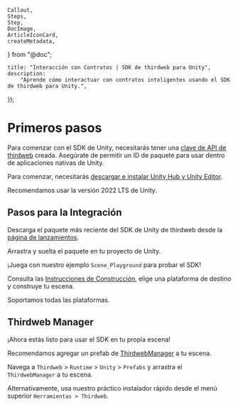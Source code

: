 	Callout,
	Steps,
	Step,
	DocImage,
	ArticleIconCard,
	createMetadata,
} from "@doc";

	title: "Interacción con Contratos | SDK de thirdweb para Unity",
	description:
		"Aprende cómo interactuar con contratos inteligentes usando el SDK de thirdweb para Unity.",
});

# Primeros pasos

<Callout variant='info' title="Se requiere una clave de API">

Para comenzar con el SDK de Unity, necesitarás tener una [clave de API de thirdweb](https://thirdweb.com/create-api-key) creada. Asegúrate de permitir un ID de paquete para usar dentro de aplicaciones nativas de Unity.

</Callout>

Para comenzar, necesitarás [descargar e instalar Unity Hub y Unity Editor](https://unity.com/download).

Recomendamos usar la versión 2022 LTS de Unity.

## Pasos para la Integración

<Steps>

<Step title="Descarga del Paquete de Unity" >

Descarga el paquete más reciente del SDK de Unity de thirdweb desde la [página de lanzamientos](https://github.com/thirdweb-dev/unity/releases).

</Step>

<Step title="Importación del Paquete de Unity" >

Arrastra y suelta el paquete en tu proyecto de Unity.

</Step>

<Step title="¡Pruébalo!" >

¡Juega con nuestro ejemplo `Scene_Playground` para probar el SDK!

</Step>

<Step title="¡Construyelo!" >

Consulta las [Instrucciones de Construcción](/unity/v5/build-instructions), elige una plataforma de destino y construye tu escena.

Soportamos todas las plataformas.

</Step>

</Steps>

## Thirdweb Manager

¡Ahora estás listo para usar el SDK en tu propia escena!

Recomendamos agregar un prefab de [ThirdwebManager](/unity/v5/thirdwebmanager) a tu escena.

Navega a `Thirdweb` > `Runtime` > `Unity` > `Prefabs` y arrastra el `ThirdwebManager` a tu escena.

Alternativamente, usa nuestro práctico instalador rápido desde el menú superior `Herramientas > Thirdweb`.

<ArticleIconCard
	href="/unity/v5/thirdwebmanager"
	icon={GraduationCap}
	title="Aprende más sobre ThirdwebManager"
/>
